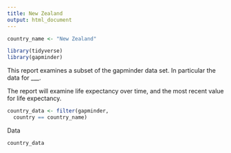 ```yaml
---
title: New Zealand
output: html_document
---
```


```r
country_name <- "New Zealand"
```

```r
library(tidyverse)
library(gapminder)
```

This report examines a subset of the gapminder data set.  In particular the data for ___.

The report will examine life expectancy over time, and the most recent value for life expectancy.

```r
country_data <- filter(gapminder, 
  country == country_name)
```

Data

```r
country_data
```